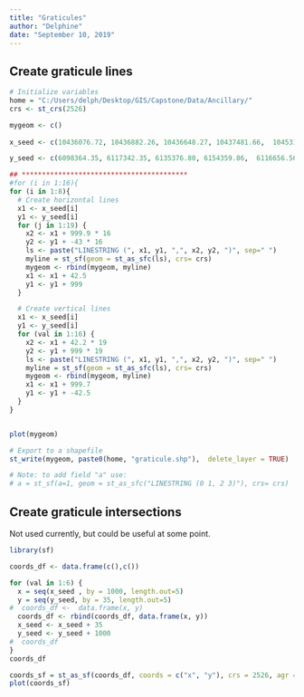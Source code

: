 ---
title: "Graticules"
author: "Delphine"
date: "September 10, 2019"
---

## Create graticule lines

```{r sequences}

# Initialize variables
home = "C:/Users/delph/Desktop/GIS/Capstone/Data/Ancillary/"
crs <- st_crs(2526)

mygeom <- c()
   
x_seed <- c(10436076.72, 10436882.26, 10436648.27, 10437481.66,  10453104.01, 10452875.04, 10452696.28,10453467.03, 10469091.11, 10468907.88, 10468667.97, 10469485.62, 10485101.29, 10484918.46, 10484691.49, 10484511.07)

y_seed <- c(6098364.35, 6117342.35, 6135376.80, 6154359.86,  6116656.56, 6097671.56, 6135681.56, 6153671.55, 6097947.68,6116960.96, 6134985.76, 6153975.41, 6098263.42, 6117280.39, 6135298.87, 6154317.36)

## *****************************************
#for (i in 1:16){
for (i in 1:8){
  # Create horizontal lines
  x1 <- x_seed[i]
  y1 <- y_seed[i]
  for (j in 1:19) {
    x2 <- x1 + 999.9 * 16
    y2 <- y1 + -43 * 16
    ls <- paste("LINESTRING (", x1, y1, ",", x2, y2, ")", sep=" ")
    myline = st_sf(geom = st_as_sfc(ls), crs= crs)
    mygeom <- rbind(mygeom, myline)
    x1 <- x1 + 42.5
    y1 <- y1 + 999
  }

  # Create vertical lines
  x1 <- x_seed[i]
  y1 <- y_seed[i]
  for (val in 1:16) {
    x2 <- x1 + 42.2 * 19
    y2 <- y1 + 999 * 19
    ls <- paste("LINESTRING (", x1, y1, ",", x2, y2, ")", sep=" ")
    myline = st_sf(geom = st_as_sfc(ls), crs= crs)
    mygeom <- rbind(mygeom, myline)
    x1 <- x1 + 999.7
    y1 <- y1 + -42.5
  }
}


plot(mygeom)

# Export to a shapefile
st_write(mygeom, paste0(home, "graticule.shp"),  delete_layer = TRUE)

# Note: to add field "a" use:
# a = st_sf(a=1, geom = st_as_sfc("LINESTRING (0 1, 2 3)"), crs= crs)

```

## Create graticule intersections

Not used currently, but could be useful at some point.

```{r graticule_points}
library(sf)

coords_df <- data.frame(c(),c())

for (val in 1:6) {
  x = seq(x_seed , by = 1000, length.out=5)
  y = seq(y_seed, by = 35, length.out=5)
#  coords_df <-  data.frame(x, y)
  coords_df <- rbind(coords_df, data.frame(x, y))
  x_seed <- x_seed + 35
  y_seed <- y_seed + 1000
#  coords_df
} 
coords_df 

coords_sf = st_as_sf(coords_df, coords = c("x", "y"), crs = 2526, agr = "constant")
plot(coords_sf)

```

